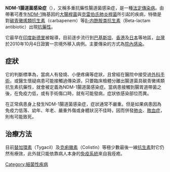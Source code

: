 {{noteTA
|1=zh-cn:替加环素;zh-hk:替加環素;zh-tw:老虎黴素;
}}
{{medical}}
'''NDM-1腸道菌感染症'''（{{lang-en|New Delhi metallo-beta-lactamase 1 Enterobacteriaceae}}），又稱多重抗藥性腸道菌感染症，是一種[[法定傳染病|法定傳染病]]。由帶著可產生[[NDM-1|NDM-1]]脢基因的[[大腸桿菌|大腸桿菌]]與[[克雷伯氏肺炎桿菌|克雷伯氏肺炎桿菌]]所引起的疾病，特徵是對[[碳青黴烯類抗生素|碳青黴烯類抗生素]]（carbapenem）等[[β-内酰胺类抗生素|β-内酰胺类抗生素]]（Beta-lactam antibiotic）出現[[抗藥性|抗藥性]]。

它最早在[[印度|印度]][[新德里|新德里]]被報導，目前逐步流行到[[巴基斯坦|巴基斯坦]]、[[香港|香港]]及[[日本|日本]]等地區，[[台灣|台灣]]於2010年10月4日證實一宗境外移入病例。主要傳染的方式為[[院內感染|院內感染]]。

==症狀==
它的判斷標準為，當病人有發燒、小便疼痛等症狀，且曾經在醫院中接受過[[外科手術|外科手術]]，或醫生懷疑病患可能接觸過傳染源，只要臨床檢體分離出腸道菌具碳青黴烯類抗生素抗藥性，就會被定義為NDM-1腸道菌感染症。當病患接觸到腸胃道帶菌之後，在免疫力低，或有手術傷口時，就有可能發病，症狀依感染部位而異。

在正常病患身上發生NDM-1腸道菌感染症，症狀通常不嚴重。但是如果病患因為免疫力低落、幼年、年老、嚴重外傷或身體狀況不佳時，因而併發[[肺炎|肺炎]]、[[敗血症|敗血症]]，則有可能致死。

==治療方法==
目前[[替加環素|替加環素]]（Tygacil）及[[克痢黴素|克痢黴素]]（Colistin）等極少數最後一線[[抗生素|抗生素]]對它仍然有療效，此外就只能依靠病人本身的[[免疫系統|免疫系統]]來自我痊癒。

[[Category:細菌性疾病|Category:細菌性疾病]]
